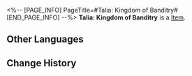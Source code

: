 <%-- [PAGE_INFO]
PageTitle=#Talia: Kingdom of Banditry#
[END_PAGE_INFO] --%>
{{Item Infobox
|id          = 83071
|image       = Item Talia- Kingdom of Banditry.png
|type        = 
|invCategory = 
|rarity      = 2
|effect      = 
|description = 
}}
'''Talia: Kingdom of Banditry''' is a [[Item]].

==Other Languages==
{{Other Languages
|en   = Talia: Kingdom of Banditry
|zhs  = 盗贼公国塔利亚
|zht  = 盜賊公國塔利亞
|ja   = 盗賊公国タリア
|ko   = 도적국 탈리아
|es   = Talia, paraíso de los forajidos
|fr   = Talia, royaume du banditisme
|ru   = Талия - край бандитов
|th   = Talia - Kingdom of Banditry
|vi   = Talia - Vương Quốc Trộm Cướp
|de   = Talia &ndash; Königreich der Banditen
|id   = Talia: Kingdom of Banditry
|pt   = Talia: Reino do Banditismo
}}

==Change History==
{{Change History|1.0}}